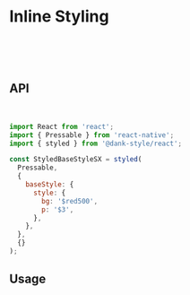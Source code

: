 
<Meta title="api/Inline Styling" />

# Inline Styling

<br />
<br />
<br />

## API

<br />

```jsx
import React from 'react';
import { Pressable } from 'react-native';
import { styled } from '@dank-style/react';

const StyledBaseStyleSX = styled(
  Pressable,
  {
    baseStyle: {
      style: {
        bg: '$red500',
        p: '$3',
      },
    },
  },
  {}
);
```

## Usage

<Canvas>
  <Story id="api-stories-inlinestyles--inline-styles" />
</Canvas>
